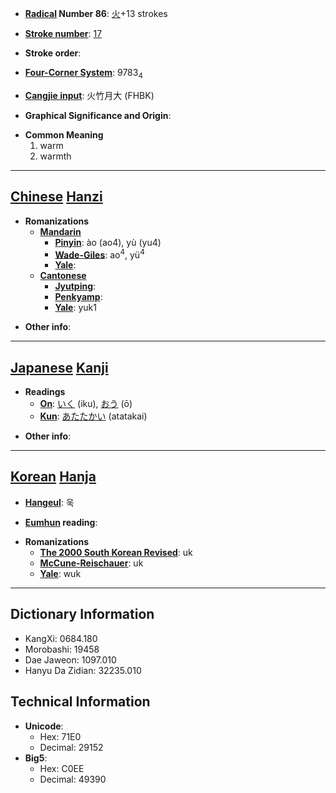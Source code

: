 * '''[[Wiktionary:Chinese radical index| Radical]] Number 86''': [[Wiktionary:Chinese radical index 火|火]]+13 strokes

* '''[[Wiktionary:Chinese total strokes index|Stroke number]]''': [[Wiktionary:Chinese total strokes index 17|17]]

* '''Stroke order''': 

* '''[[Wiktionary:Chinese four corner index|Four-Corner System]]''': 9783<sub>4</sub>

* '''[[Wiktionary:Chinese Cangjie index|Cangjie input]]''': 火竹月大 (FHBK)

* '''Graphical Significance and Origin''': 

* '''Common Meaning'''
*#warm
*# warmth


----

== [[Chinese]] [[Hanzi]] ==

* '''Romanizations'''
** '''[[Mandarin]]'''
*** '''[[Pinyin]]''': ào (ao4), yù (yu4)
*** '''[[Wade-Giles]]''': ao<sup>4</sup>, yü<sup>4</sup>
*** '''[[Yale]]''': 
** '''[[Cantonese]]'''
*** '''[[Jyutping]]''':
*** '''[[Penkyamp]]''': 
*** '''[[Yale]]''': yuk1

* '''Other info''': 

----

== [[Japanese]] [[Kanji]] ==

* '''Readings'''
** '''[[On]]''': [[いく]] (iku), [[おう]] (ō)
** '''[[Kun]]''': [[あたたかい]] (atatakai)

* '''Other info''':  

----

== [[Korean]] [[Hanja]] ==

* '''[[Hangeul]]''': 욱

* '''[[Eumhun]] reading''': 

* '''Romanizations'''
** '''[[The 2000 South Korean Revised Romanization|The 2000 South Korean Revised]]''': uk
** '''[[McCune-Reischauer]]''': uk
** '''[[Yale]]''': wuk

----

== Dictionary Information ==

* KangXi: 0684.180
* Morobashi: 19458
* Dae Jaweon: 1097.010
* Hanyu Da Zidian: 32235.010

== Technical Information ==

* '''Unicode''':
** Hex: 71E0
** Decimal: 29152
* '''Big5''':
** Hex: C0EE
** Decimal: 49390
